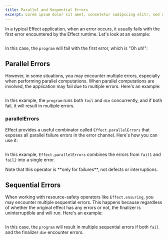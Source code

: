 ```yaml
---
title: Parallel and Sequential Errors
excerpt: Lorem ipsum dolor sit amet, consetetur sadipscing elitr, sed diam nonumy eirmod tempor invidunt ut labore.
---
```


In a typical Effect application, when an error occurs, it usually fails with the first error encountered by the Effect runtime. Let's look at an example:

```ts file=<rootDir>/src/guide/error-management/sequential-and-parallel-errors/first-error.ts

```

In this case, the `program` will fail with the first error, which is "Oh uh!":

## Parallel Errors

However, in some situations, you may encounter multiple errors, especially when performing parallel computations. When parallel computations are involved, the application may fail due to multiple errors. Here's an example:

```ts file=<rootDir>/src/guide/error-management/sequential-and-parallel-errors/parallel-errors.ts

```

In this example, the `program` runs both `fail` and `die` concurrently, and if both fail, it will result in multiple errors.

### parallelErrors

Effect provides a useful combinator called `Effect.parallelErrors` that exposes all parallel failure errors in the error channel. Here's how you can use it:

```ts file=<rootDir>/src/guide/error-management/sequential-and-parallel-errors/parallelErrors.ts

```

In this example, `Effect.parallelErrors` combines the errors from `fail1` and `fail2` into a single error.

<Warning>
  Note that this operator is **only for failures**, not defects or
  interruptions.
</Warning>

## Sequential Errors

When working with resource-safety operators like `Effect.ensuring`, you may encounter multiple sequential errors. This happens because regardless of whether the original effect has any errors or not, the finalizer is uninterruptible and will run. Here's an example:

```ts file=<rootDir>/src/guide/error-management/sequential-and-parallel-errors/sequential-errors.ts

```

In this case, the `program` will result in multiple sequential errors if both `fail` and the finalizer `die` encounter errors.
